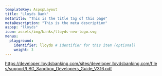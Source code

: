 ```yaml
---
templateKey: AspspLayout
title: "Lloyds Bank"
metaTitle: "This is the title tag of this page"
metaDescription: "This is the meta description"
aspsp: "lloyds"
icon: assets/img/banks/lloyds-new-logo.svg
menus:
  playground: 
    identifier: lloyds # identifier for this item (optional)
    weight: 3
---
```




https://developer.lloydsbanking.com/sites/developer.lloydsbanking.com/files/support/LBG_Sandbox_Developers_Guide_V316.pdf

